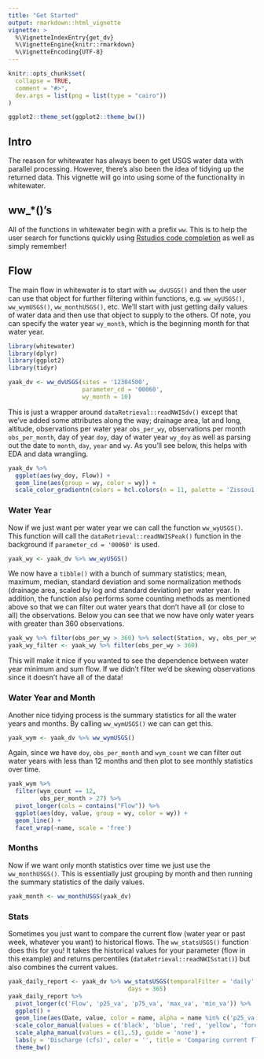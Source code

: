 ```yaml
---
title: "Get Started"
output: rmarkdown::html_vignette
vignette: >
  %\VignetteIndexEntry{get_dv}
  %\VignetteEngine{knitr::rmarkdown}
  %\VignetteEncoding{UTF-8}
---
```


```r
knitr::opts_chunk$set(
  collapse = TRUE,
  comment = "#>",
  dev.args = list(png = list(type = "cairo"))
)

ggplot2::theme_set(ggplot2::theme_bw())
```

## Intro  

The reason for whitewater has always been to get USGS water data with parallel processing. However, there's also been the idea of tidying up the returned data. This vignette will go into using some of the functionality in whitewater.  

## ww_*()'s  

All of the functions in whitewater begin with a prefix `ww`. This is to help the user search for functions quickly using [Rstudios code completion](https://support.rstudio.com/hc/en-us/articles/205273297-Code-Completion-in-the-RStudio-IDE) as well as simply remember! 

## Flow  

The main flow in whitewater is to start with `ww_dvUSGS()` and then the user can use that object for further filtering within functions, e.g. `ww_wyUSGS()`, `ww_wymUSGS()`, `ww_monthUSGS()`, etc. We'll start with just getting daily values of water data and then use that object to supply to the others. Of note, you can specify the water year `wy_month`, which is the beginning month for that water year.  

```r
library(whitewater)
library(dplyr)
library(ggplot2)
library(tidyr)

yaak_dv <- ww_dvUSGS(sites = '12304500',
                     parameter_cd = '00060',
                     wy_month = 10)
```

This is just a wrapper around `dataRetrieval::readNWISdv()` except that we've added some attributes along the way; drainage area, lat and long, altitude, observations per water year `obs_per_wy`, observations per month `obs_per_month`, day of year `doy`, day of water year `wy_doy` as well as parsing out the date to `month`, `day`, `year` and `wy`. As you'll see below, this helps with EDA and data wrangling.  

```r
yaak_dv %>% 
  ggplot(aes(wy_doy, Flow)) + 
  geom_line(aes(group = wy, color = wy)) +
  scale_color_gradientn(colors = hcl.colors(n = 11, palette = 'Zissou1'))
```


### Water Year  

Now if we just want per water year we can call the function `ww_wyUSGS()`. This function will call the `dataRetrieval::readNWISPeak()` function in the background if `parameter_cd = '00060'` is used.  

```r
yaak_wy <- yaak_dv %>% ww_wyUSGS()
```

We now have a `tibble()` with a bunch of summary statistics; mean, maximum, median, standard deviation and some normalization methods (drainage area, scaled by log and standard deviation) per water year. In addition, the function also performs some counting methods as mentioned above so that we can filter out water years that don't have all (or close to all) the observations. Below you can see that we now have only water years with greater than 360 observations.  

```r

yaak_wy %>% filter(obs_per_wy > 360) %>% select(Station, wy, obs_per_wy) %>% count(obs_per_wy)
yaak_wy_filter <- yaak_wy %>% filter(obs_per_wy > 360) 
```

This will make it nice if you wanted to see the dependence between water year minimum and sum flow. If we didn't filter we'd be skewing observations since it doesn't have all of the data!  

### Water Year and Month  

Another nice tidying process is the summary statistics for all the water years and months. By calling `ww_wymUSGS()` we can can get this.  

```r

yaak_wym <- yaak_dv %>% ww_wymUSGS()

```
Again, since we have `doy`, `obs_per_month` and `wym_count` we can filter out water years with less than 12 months and then plot to see monthly statistics over time.  

```r
yaak_wym %>% 
  filter(wym_count == 12, 
         obs_per_month > 27) %>% 
  pivot_longer(cols = contains("Flow")) %>% 
  ggplot(aes(doy, value, group = wy, color = wy)) + 
  geom_line() + 
  facet_wrap(~name, scale = 'free')
```

### Months  

Now if we want only month statistics over time we just use the `ww_monthUSGS()`. This is essentially just grouping by month and then running the summary statistics of the daily values.  

```r

yaak_month <- ww_monthUSGS(yaak_dv)
```
### Stats  

Sometimes you just want to compare the current flow (water year or past week, whatever you want) to historical flows. The `ww_statsUSGS()` function does this for you! It takes the historical values for your parameter (flow in this example) and returns percentiles (`dataRetrieval::readNWISstat()`) but also combines the current values.  

```r

yaak_daily_report <- yaak_dv %>% ww_statsUSGS(temporalFilter = 'daily',
                                  days = 365)
yaak_daily_report %>% 
  pivot_longer(c('Flow', 'p25_va', 'p75_va', 'max_va', 'min_va')) %>% 
  ggplot() + 
  geom_line(aes(Date, value, color = name, alpha = name %in% c('p25_va', 'p75_va', 'max_va', 'min_va'))) + 
  scale_color_manual(values = c('black', 'blue', 'red', 'yellow', 'forestgreen')) +
  scale_alpha_manual(values = c(1,.5), guide = 'none') +
  labs(y = 'Discharge (cfs)', color = '', title = 'Comparing current flow to Max, Min, 25th and 75th percentiles') + 
  theme_bw()
```


